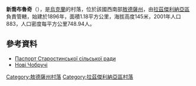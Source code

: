 {{expand|time=2016-09-03T01:15:02+00:00}}
{{coord|46|52|1|N|30|4|28|E|scale:30000|display=title}}

'''新喬布魯奇'''（{{lang-uk|Нові Чобручі}}），是[[烏克蘭|烏克蘭]]的村落，位於該國西南部[[敖德薩州|敖德薩州]]，由[[拉茲傑利納亞區|拉茲傑利納亞區]]負責管轄，始建於1896年，面積1.18平方公里，海拔高度145米，2001年人口883，人口密度每平方公里748.94人。

==參考資料==
*[http://rozdilna-rda.odessa.gov.ua/files/rozdilna-rda/files/PASPORT/starostino.pdf Паспорт Старостинської сільської ради]
*[http://w1.c1.rada.gov.ua/pls/z7502/A005?rf7571=23087 Нові Чобручі]{{dead link|date=2017年12月 |bot=InternetArchiveBot |fix-attempted=yes }}

{{DEFAULTSORT:Нові Чобручі}}
[[Category:敖德薩州村落|Category:敖德薩州村落]]
[[Category:拉茲傑利納亞區村落|Category:拉茲傑利納亞區村落]]


{{Odessa-geo-stub}}